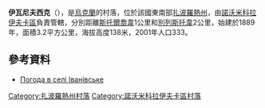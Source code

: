{{coord|48|2|27|N|35|52|22|E|scale:100000|display=title}}

'''伊瓦尼夫西克'''（{{lang-uk|Іванівське}}），是[[烏克蘭|烏克蘭]]的村落，位於該國東南部[[扎波羅熱州|扎波羅熱州]]，由[[諾沃米科拉伊夫卡區|諾沃米科拉伊夫卡區]]負責管轄，分別距離[[斯托爾喬韋|斯托爾喬韋]]1公里和[[別列斯托韋_(諾沃米科拉伊夫卡區)|別列斯托韋]]2公里，始建於1889年，面積3.2平方公里，海拔高度138米，2001年人口333。

==參考資料==
* [http://weather.in.ua/ua/zaporozhskaja/9383 Погода в селі Іванівське] {{Wayback|url=http://weather.in.ua/ua/zaporozhskaja/9383 |date=20111220160117 }}

[[Category:扎波羅熱州村落|Category:扎波羅熱州村落]]
[[Category:諾沃米科拉伊夫卡區村落|Category:諾沃米科拉伊夫卡區村落]]


{{Zaporizhia-geo-stub}}